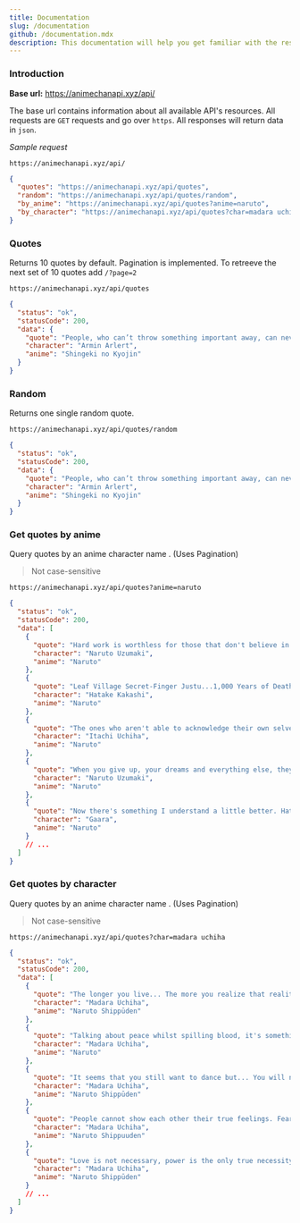 ```yaml
---
title: Documentation
slug: /documentation
github: /documentation.mdx
description: This documentation will help you get familiar with the resources of the Rick and Morty API and show you how to make different queries.
---
```


### Introduction

**Base url:** https://animechanapi.xyz/api/

The base url contains information about all available API's resources.
All requests are `GET` requests and go over `https`. All responses will return data in `json`.

_Sample request_

```
https://animechanapi.xyz/api/
```

```json
{
  "quotes": "https://animechanapi.xyz/api/quotes",
  "random": "https://animechanapi.xyz/api/quotes/random",
  "by_anime": "https://animechanapi.xyz/api/quotes?anime=naruto",
  "by_character": "https://animechanapi.xyz/api/quotes?char=madara uchiha"
}
```

### Quotes

Returns 10 quotes by default. Pagination is implemented. To retreeve the next set of 10 quotes add `/?page=2`

```
https://animechanapi.xyz/api/quotes
```

```json
{
  "status": "ok",
  "statusCode": 200,
  "data": {
    "quote": "People, who can’t throw something important away, can never hope to change anything.",
    "character": "Armin Arlert",
    "anime": "Shingeki no Kyojin"
  }
}
```

### Random

Returns one single random quote.

```
https://animechanapi.xyz/api/quotes/random
```

```json
{
  "status": "ok",
  "statusCode": 200,
  "data": {
    "quote": "People, who can’t throw something important away, can never hope to change anything.",
    "character": "Armin Arlert",
    "anime": "Shingeki no Kyojin"
  }
}
```

### Get quotes by anime

Query quotes by an anime character name . (Uses Pagination)

> Not case-sensitive

```
https://animechanapi.xyz/api/quotes?anime=naruto
```

```json
{
  "status": "ok",
  "statusCode": 200,
  "data": [
    {
      "quote": "Hard work is worthless for those that don't believe in themselves.",
      "character": "Naruto Uzumaki",
      "anime": "Naruto"
    },
    {
      "quote": "Leaf Village Secret-Finger Justu...1,000 Years of Death!!! *sticks his fingers up Naruto's ass*",
      "character": "Hatake Kakashi",
      "anime": "Naruto"
    },
    {
      "quote": "The ones who aren't able to acknowledge their own selves are bound to fail.",
      "character": "Itachi Uchiha",
      "anime": "Naruto"
    },
    {
      "quote": "When you give up, your dreams and everything else, they're gone.",
      "character": "Naruto Uzumaki",
      "anime": "Naruto"
    },
    {
      "quote": "Now there's something I understand a little better. Hate, sadness, even joy. To be able to share it with another person... Naruto Uzumaki. From fighting him I learned that. He knew pain like I did and then he taught me that you can change your path. I wish that one day I can be needed by someone. Not as a frightening weapon... But as the sand's Kazekage.",
      "character": "Gaara",
      "anime": "Naruto"
    }
    // ...
  ]
}
```

### Get quotes by character

Query quotes by an anime character name . (Uses Pagination)

> Not case-sensitive

```
https://animechanapi.xyz/api/quotes?char=madara uchiha
```

```json
{
  "status": "ok",
  "statusCode": 200,
  "data": [
    {
      "quote": "The longer you live... The more you realize that reality is just made of pain, suffering and emptiness...",
      "character": "Madara Uchiha",
      "anime": "Naruto Shippūden"
    },
    {
      "quote": "Talking about peace whilst spilling blood, it's something that only humans can do.",
      "character": "Madara Uchiha",
      "anime": "Naruto"
    },
    {
      "quote": "It seems that you still want to dance but... You will not be able to make steps anymore.",
      "character": "Madara Uchiha",
      "anime": "Naruto Shippūden"
    },
    {
      "quote": "People cannot show each other their true feelings. Fear, suspicion, and resentment never subside.",
      "character": "Madara Uchiha",
      "anime": "Naruto Shippuuden"
    },
    {
      "quote": "Love is not necessary, power is the only true necessity.",
      "character": "Madara Uchiha",
      "anime": "Naruto Shippūden"
    }
    // ...
  ]
}
```
